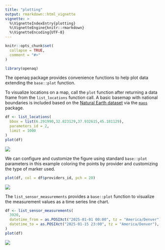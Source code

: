```yaml
---
title: "plotting"
output: rmarkdown::html_vignette
vignette: >
  %\VignetteIndexEntry{plotting}
  %\VignetteEngine{knitr::rmarkdown}
  %\VignetteEncoding{UTF-8}
---
```


```r
knitr::opts_chunk$set(
  collapse = TRUE,
  comment = "#>"
)
```

```r
library(openaq)
```

The openaq package provides convenience functions to help plot data
extending the `base::plot` function. 

To visualize locations on a map, call the `plot` function after returning a data
frame from the `list_locations` function call. A basic basemap with national
boundaries is included based on the [Natural Earth dataset](https://www.naturalearthdata.com/)
via the [`maps`](https://cran.r-project.org/web/packages/maps/index.html) package. 

```r
df <- list_locations(
  bbox = list(6.291990,32.823129,37.932615,45.181129),
  parameters_id = 2,
  limit = 1000
)
plot(df)
```

![](./images/map_plot.png)

We can configure and customize the figure using standard `base::plot` parameters
in this example coloring the points by provider and customizing the type of 
marker used.

```r
plot(df, col = df$providers_id, pch = 20)
```

![](./images/map_plot_2.png)


The `list_sensor_measurements` provides a `base::plot` function to visualize the
measurement values as a time series line chart.

```r
df <- list_sensor_measurements(
  3920,
  datetime_from = as.POSIXct("2025-01-01 00:00", tz = "America/Denver"),
  datetime_to = as.POSIXct("2025-01-15 23:00", tz = "America/Denver"),
)
plot(df)
```

![](./images/measurements_plot.png)
